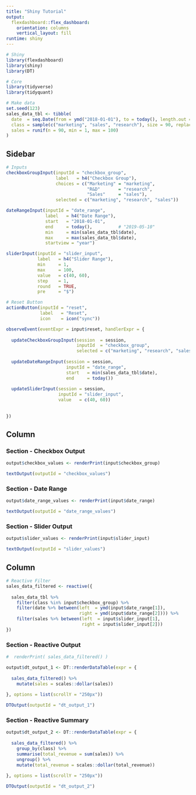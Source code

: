 ---
title: "Shiny Tutorial"
output: 
  flexdashboard::flex_dashboard:
    orientation: columns
    vertical_layout: fill
runtime: shiny
---

```{r setup, include=FALSE}
# Shiny
library(flexdashboard)
library(shiny)
library(DT)

# Core
library(tidyverse)
library(tidyquant)
```

```{r}
# Make data
set.seed(123)
sales_data_tbl <- tibble(
  date  = seq.Date(from = ymd("2018-01-01"), to = today(), length.out = 90),
  class = sample(c("marketing", "sales", "research"), size = 90, replace = TRUE),
  sales = runif(n = 90, min = 1, max = 100)
)
```




Sidebar {.sidebar}
------------------------

```{r}
# Inputs
checkboxGroupInput(inputId = "checkbox_group", 
                   label   = h4("Checkbox Group"), 
                   choices = c("Marketing" = "marketing",
                               "R&D"       = "research",
                               "Sales"     = "sales"), 
                   selected = c("marketing", "research", "sales"))

dateRangeInput(inputId = "date_range", 
               label   = h4("Date Range"), 
               start   = "2018-01-01", 
               end     = today(),          # "2019-05-10" 
               min     = min(sales_data_tbl$date), 
               max     = max(sales_data_tbl$date), 
               startview = "year")

sliderInput(inputId = "slider_input", 
            label   = h4("Slider Range"), 
            min     = 1,
            max     = 100, 
            value   = c(40, 60), 
            step    = 1, 
            round   = TRUE, 
            pre     = "$")
```


```{r}
# Reset Button
actionButton(inputId = "reset", 
             label   = "Reset", 
             icon    = icon("sync"))

observeEvent(eventExpr = input$reset, handlerExpr = {
  
  updateCheckboxGroupInput(session  = session, 
                           inputId  = "checkbox_group", 
                           selected = c("marketing", "research", "sales"))
  
  updateDateRangeInput(session = session, 
                       inputId = "date_range", 
                       start   = min(sales_data_tbl$date), 
                       end     = today())
  
  updateSliderInput(session = session, 
                    inputId = "slider_input", 
                    value   = c(40, 60))
  
  
})
```



Column {data-width=500}
-----------------------

### Section - Checkbox Output

```{r}
output$checkbox_values <- renderPrint(input$checkbox_group)

textOutput(outputId = "checkbox_values")
```

### Section - Date Range

```{r}
output$date_range_values <- renderPrint(input$date_range)

textOutput(outputId = "date_range_values")
```

### Section - Slider Output

```{r}
output$slider_values <- renderPrint(input$slider_input)

textOutput(outputId = "slider_values")
```


Column {data-width=750}
-----------------------

```{r}
# Reactive Filter
sales_data_filtered <- reactive({
  
  sales_data_tbl %>%
    filter(class %in% input$checkbox_group) %>%
    filter(date %>% between(left  = ymd(input$date_range[1]), 
                            right = ymd(input$date_range[2]))) %>%
    filter(sales %>% between(left  = input$slider_input[1],
                             right = input$slider_input[2]))
})

```


### Section - Reactive Output

```{r}
#  renderPrint( sales_data_filtered() )

output$dt_output_1 <- DT::renderDataTable(expr = {
  
  sales_data_filtered() %>%
    mutate(sales = scales::dollar(sales))
  
}, options = list(scrollY = "250px"))

DTOutput(outputId = "dt_output_1")
```


### Section - Reactive Summary

```{r}
output$dt_output_2 <- DT::renderDataTable(expr = {
  
  sales_data_filtered() %>%
    group_by(class) %>%
    summarise(total_revenue = sum(sales)) %>%
    ungroup() %>%
    mutate(total_revenue = scales::dollar(total_revenue))
  
}, options = list(scrollY = "250px"))

DTOutput(outputId = "dt_output_2")

```

